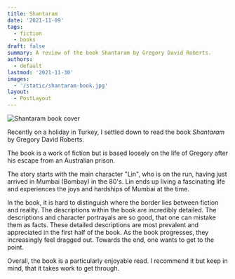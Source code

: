```yaml
---
title: Shantaram
date: '2021-11-09'
tags:
  - fiction
  - books
draft: false
summary: A review of the book Shantaram by Gregory David Roberts.
authors:
  - default
lastmod: '2021-11-30'
images:
  - '/static/shantaram-book.jpg'
layout:
  - PostLayout
---
```


![Shantaram book cover](/static/shantaram-book.jpg 'Shantaram book cover')

Recently on a holiday in Turkey, I settled down to read the book _Shantaram_ by Gregory David Roberts.

The book is a work of fiction but is based loosely on the life of Gregory after his escape from an Australian prison.

The story starts with the main character "Lin", who is on the run, having just arrived in Mumbai (Bombay) in the 80's.
Lin ends up living a fascinating life and experiences the joys and hardships of Mumbai at the time.

In the book, it is hard to distinguish where the border lies between fiction and reality. The descriptions within the book are incredibly detailed. The descriptions and character portrayals are so good, that one can mistake them as facts. These detailed descriptions are most prevalent and appreciated in the first half of the book. As the book progresses, they increasingly feel dragged out. Towards the end, one wants to get to the point.

Overall, the book is a particularly enjoyable read. I recommend it but keep in mind, that it takes work to get through.
